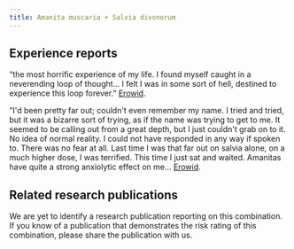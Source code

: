 ---
title: Amanita muscaria + Salvia divonorum
---
## Experience reports

“the most horrific experience of my life. I found myself caught in a neverending loop of thought… I felt I was in some sort of hell, destined to experience this loop forever.” [Erowid](https://erowid.org/experiences/exp.php?ID=25539).

“I'd been pretty far out; couldn't even remember my name. I tried and tried, but it was a bizarre sort of trying, as if the name was trying to get to me. It seemed to be calling out from a great depth, but I just couldn't grab on to it. No idea of normal reality. I could not have responded in any way if spoken to. There was no fear at all. Last time I was that far out on salvia alone, on a much higher dose, I was terrified. This time I just sat and waited. Amanitas have quite a strong anxiolytic effect on me… [Erowid](https://erowid.org/experiences/exp.php?ID=30259).

## Related research publications

We are yet to identify a research publication reporting on this combination. If you know of a publication that demonstrates the risk rating of this combination, please share the publication with us.

